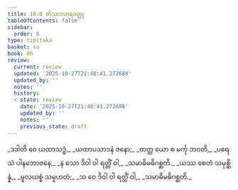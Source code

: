 ```yaml
---
title: 18.8 တိဿဒဟရဝတ္ထု
tableOfContents: false
sidebar:
  order: 8
type: tipitaka
basket: su
book: dh
review:
  current: review
  updated: '2025-10-27T21:48:41.272688'
  updated_by: ''
  notes: ''
  history:
  - state: review
    date: '2025-10-27T21:48:41.272688'
    updated_by: ''
    notes: ''
    previous_state: draft
---
```



<ReviewStatus review={frontmatter.review} showDetails={true} />

<HypothesisAnnotation frontmatter={frontmatter} />

<DynamicBreadcrumb />

<Division number="249" book="dh" e="ch" v="18" p="49">

<Paragraph number="269" type="verses" book="dh">
_ဒဒါတိ ဝေ ယထာသဒ္ဓံ,_  
_ယထာပသာဒနံ ဇနော;_  
_တတ္ထ ယော စ မင်္ကု ဘဝတိ,_  
_ပရေသံ ပါနဘောဇနေ;_  
_န သော ဒိဝါ ဝါ ရတ္တိံ ဝါ,_  
_သမာဓိမဓိဂစ္ဆတိ._  

</Paragraph>

</Division>
<Division number="250" book="dh" e="ch" v="18" p="49">

<Paragraph number="270" type="verses" book="dh">
_ယဿ စေတံ သမုစ္ဆိန္နံ,_  
_မူလဃစ္စံ သမူဟတံ;_  
_သ ဝေ ဒိဝါ ဝါ ရတ္တိံ ဝါ,_  
_သမာဓိမဓိဂစ္ဆတိ._
</Paragraph>
</Division>